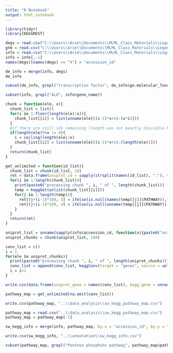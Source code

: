 ```yaml
---
title: "R Notebook"
output: html_notebook
---
```



```r
library(tidyr)
library(KEGGREST)
```



```r
degs = read.csv("C:\\Users\\Arie\\Documents\\MLML_Class_Materials\\Logan_Lab\\Thesis_data\\data_analysis\\WGCNA_output\\CB_sig_module_antiquewhite4_info.csv")
gtm = read.csv("C:\\Users\\Arie\\Documents\\MLML_Class_Materials\\Logan_Lab\\Thesis_data\\annotation\\gene_trans_map.csv")
info = read.csv("C:\\Users\\Arie\\Documents\\MLML_Class_Materials\\Logan_Lab\\Thesis_data\\annotation\\sw_gene_info.csv")
info = info[,-1]
names(degs)[names(degs) == "X"] = "accession_id"
```

```r
de_info = merge(info, degs)
de_info
```

```r
subset(de_info, grepl("transcription factor", de_info$go.molecular_function.))
```

```r
subset(info, grepl("ALO", info$gene_name))
```

```r
chunk = function(ele, x){
  chunk_list = list()
  for(i in 1:floor(length(ele)/x)){
    chunk_list[[i]] = list(unname(ele[((i-1)*x+1):(x*i)]))
  }
  #if there are still ids remaining (length was not exactly divisible by x), add them in now
  if(length(ele)%%x != 0){
    i = ceiling(length(ele)/x)
    chunk_list[[i]] = list(unname(ele[((i-1)*x+1):(length(ele))]))
  }
  return(chunk_list)
}
```


```r
get_unlimited = function(id_list){
  chunk_list = chunk(id_list, 10)
  ret = data.frame(uniprot_id = sapply(strsplit(names(id_list), ":"), function(x) x[2]), kegg_gene = unname(id_list), path_name = NA, path_desc = NA)
  for(i in 1:length(chunk_list)){
    print(paste0("processing chunk ", i, " of ", length(chunk_list)))
    temp = keggGet(unlist(chunk_list[[i]]))
    for(j in 1:length(temp)){
      ret[(j+(i-1)*10), 3] = ifelse(is.null(names(temp[[j]]$PATHWAY)), NA, names(temp[[j]]$PATHWAY))
      ret[(j+(i-1)*10), 4] = ifelse(is.null(unname(temp[[j]]$PATHWAY)), NA, unname(temp[[j]]$PATHWAY))
    }
  }
  return(ret)
}
```


```r
uniprot_list = unname(sapply(info$accession_id, function(x){paste0("uniprot:", x)}))
uniprot_chunks = chunk(uniprot_list, 100)
```


```r
conv_list = c()
i = 1
for(ele in uniprot_chunks){
  print(paste0("processing chunk ", i, " of ", length(uniprot_chunks)))
  conv_list = append(conv_list, keggConv(target = "genes", source = unlist(ele)))
  i = i+1
}
```


```r
write.csv(data.frame(uniprot_gene = names(conv_list), kegg_gene = unname(conv_list)), "..\\data_analysis\\sw_kegg_conversion_list.csv")
```

```r
pathway_map = get_unlimited(na.omit(conv_list))
```

```r
write.csv(pathway_map, "..\\data_analysis\\sw_kegg_pathway_map.csv")
```

```r
pathway_map = read.csv("..\\data_analysis\\sw_kegg_pathway_map.csv")
pathway_map = pathway_map[-1]
```


```r
sw_kegg_info = merge(info, pathway_map, by.x = "accession_id", by.y = "uniprot_id", all.x = TRUE)
```

```r
write.csv(sw_kegg_info, "..\\annotation\\sw_kegg_info.csv")
```


```r
subset(pathway_map, grepl("Pentose phosphate pathway", pathway_map$path_desc))
```







































